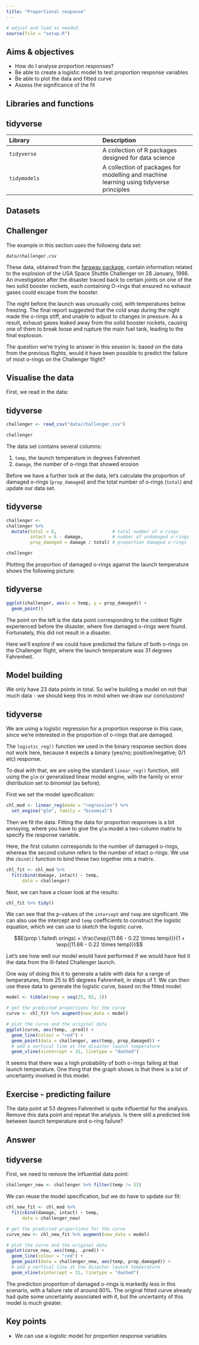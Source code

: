```yaml
---
title: "Proportional response"
---
```


```r
# adjust and load as needed
source(file = "setup.R")
```

::: callout-note
## Aims & objectives
-   How do I analyse proportion responses?
-   Be able to create a logistic model to test proportion response variables
-   Be able to plot the data and fitted curve
-   Assess the significance of the fit
:::

## Libraries and functions

::: panel-tabset
## tidyverse

| Library      | Description                                                                            |
|:-----------------------------------|:-----------------------------------|
| `tidyverse`  | A collection of R packages designed for data science                                   |
| `tidymodels` | A collection of packages for modelling and machine learning using tidyverse principles |
:::

## Datasets

::: panel-tabset
## Challenger

The example in this section uses the following data set:

`data/challenger.csv`

These data, obtained from the [faraway package](https://www.rdocumentation.org/packages/faraway/versions/1.0.7), contain information related to the explosion of the USA Space Shuttle Challenger on 28 January, 1986. An investigation after the disaster traced back to certain joints on one of the two solid booster rockets, each containing O-rings that ensured no exhaust gases could escape from the booster.

The night before the launch was unusually cold, with temperatures below freezing. The final report suggested that the cold snap during the night made the o-rings stiff, and unable to adjust to changes in pressure. As a result, exhaust gases leaked away from the solid booster rockets, causing one of them to break loose and rupture the main fuel tank, leading to the final explosion.

The question we're trying to answer in this session is: based on the data from the previous flights, would it have been possible to predict the failure of most o-rings on the Challenger flight?
:::

## Visualise the data

First, we read in the data:

::: panel-tabset
## tidyverse

```r
challenger <- read_csv("data/challenger.csv")

challenger
```
:::

The data set contains several columns:

1.  `temp`, the launch temperature in degrees Fahrenheit
2.  `damage`, the number of o-rings that showed erosion

Before we have a further look at the data, let's calculate the proportion of damaged o-rings (`prop_damaged`) and the total number of o-rings (`total`) and update our data set.

::: panel-tabset
## tidyverse

```r
challenger <-
challenger %>%
  mutate(total = 6,                     # total number of o-rings
         intact = 6 - damage,           # number of undamaged o-rings
         prop_damaged = damage / total) # proportion damaged o-rings

challenger
```
:::

Plotting the proportion of damaged o-rings against the launch temperature shows the following picture:

::: panel-tabset
## tidyverse

```r
ggplot(challenger, aes(x = temp, y = prop_damaged)) +
  geom_point()
```
:::

The point on the left is the data point corresponding to the coldest flight experienced before the disaster, where five damaged o-rings were found. Fortunately, this did not result in a disaster.

Here we'll explore if we could have predicted the failure of both o-rings on the Challenger flight, where the launch temperature was 31 degrees Fahrenheit.

## Model building

We only have 23 data points in total. So we're building a model on not that much data - we should keep this in mind when we draw our conclusions!

::: panel-tabset
## tidyverse

We are using a logistic regression for a proportion response in this case, since we're interested in the proportion of o-rings that are damaged.

The `logistic_reg()` function we used in the binary response section does not work here, because it expects a binary (yes/no; positive/negative; 0/1 etc) response.

To deal with that, we are using the standard `linear_reg()` function, still using the `glm` or generalised linear model engine, with the family or error distribution set to *binomial* (as before).

First we set the model specification:

```r
chl_mod <- linear_reg(mode = "regression") %>%
  set_engine("glm", family = "binomial")
```

Then we fit the data. Fitting the data for proportion responses is a bit annoying, where you have to give the `glm` model a two-column matrix to specify the response variable.

Here, the first column corresponds to the number of damaged o-rings, whereas the second column refers to the number of intact o-rings. We use the `cbind()` function to bind these two together into a matrix.

```r
chl_fit <- chl_mod %>% 
  fit(cbind(damage, intact) ~ temp,
      data = challenger)
```

Next, we can have a closer look at the results:

```r
chl_fit %>% tidy()
```

We can see that the p-values of the `intercept` and `temp` are significant. We can also use the intercept and `temp` coefficients to construct the logistic equation, which we can use to sketch the logistic curve.

$$E(prop \ failed\ orings) = \frac{\exp{(11.66 -  0.22 \times temp)}}{1 + \exp{(11.66 -  0.22 \times temp)}}$$

Let's see how well our model would have performed if we would have fed it the data from the ill-fated Challenger launch.

One way of doing this it to generate a table with data for a range of temperatures, from 25 to 85 degrees Fahrenheit, in steps of 1. We can then use these data to generate the logistic curve, based on the fitted model.

```r
model <- tibble(temp = seq(25, 85, 1))
```

```r
# get the predicted proportions for the curve
curve <- chl_fit %>% augment(new_data = model)

# plot the curve and the original data
ggplot(curve, aes(temp, .pred)) +
  geom_line(colour = "red") +
  geom_point(data = challenger, aes(temp, prop_damaged)) +
  # add a vertical line at the disaster launch temperature
  geom_vline(xintercept = 31, linetype = "dashed")
```

It seems that there was a high probability of both o-rings failing at that launch temperature. One thing that the graph shows is that there is a lot of uncertainty involved in this model.
:::

## Exercise - predicting failure

The data point at 53 degrees Fahrenheit is quite influential for the analysis. Remove this data point and repeat the analysis. Is there still a predicted link between launch temperature and o-ring failure?

::: {.callout-caution collapse="true"}
## Answer

::: panel-tabset
## tidyverse

First, we need to remove the influential data point:

```r
challenger_new <- challenger %>% filter(temp != 53)
```

We can reuse the model specification, but we do have to update our fit:

```r
chl_new_fit <- chl_mod %>% 
  fit(cbind(damage, intact) ~ temp,
      data = challenger_new)
```

```r
# get the predicted proportions for the curve
curve_new <- chl_new_fit %>% augment(new_data = model)

# plot the curve and the original data
ggplot(curve_new, aes(temp, .pred)) +
  geom_line(colour = "red") +
  geom_point(data = challenger_new, aes(temp, prop_damaged)) +
  # add a vertical line at the disaster launch temperature
  geom_vline(xintercept = 31, linetype = "dashed")
```

The prediction proportion of damaged o-rings is markedly less in this scenario, with a failure rate of around 80%. The original fitted curve already had quite some uncertainty associated with it, but the uncertainty of this model is much greater.
:::
:::

## Key points

::: callout-note
-   We can use a logistic model for proportion response variables
:::
